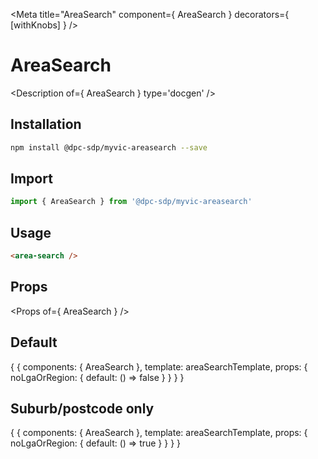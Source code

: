 
<Meta title="AreaSearch" component={ AreaSearch } decorators={ [withKnobs] } />

# AreaSearch

<Description of={ AreaSearch } type='docgen' />

## Installation

```bash
npm install @dpc-sdp/myvic-areasearch --save
```

## Import

```javascript
import { AreaSearch } from '@dpc-sdp/myvic-areasearch'
```

## Usage

```html
<area-search />
```

## Props

<Props of={ AreaSearch } />

## Default

<Preview>
  <Story name="Default">
    {
      {
        components: { AreaSearch },
        template: areaSearchTemplate,
        props: {
          noLgaOrRegion: {
            default: () => false
          }
        }
      }
    }
  </Story>
</Preview>

## Suburb/postcode only

<Preview>
  <Story name="Suburb/postcode only">
    {
      {
        components: { AreaSearch },
        template: areaSearchTemplate,
        props: {
          noLgaOrRegion: {
            default: () => true
          }
        }
      }
    }
  </Story>
</Preview>
